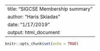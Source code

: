 
---
title: "SIGCSE Membership summary"
author: "Haris Skiadas"
date: "1/17/2019"
output: html_document
---

```r
knitr::opts_chunk$set(echo = TRUE)
```

